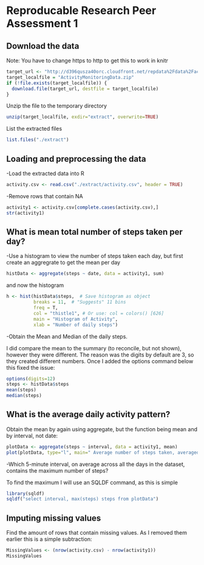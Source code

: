 Reproducable Research Peer Assessment 1
========================================================

## Download the data 
Note: You have to change https to http to get this to work in knitr

```r
target_url <- "http://d396qusza40orc.cloudfront.net/repdata%2Fdata%2Factivity.zip"
target_localfile = "ActivityMonitoringData.zip"
if (!file.exists(target_localfile)) {
  download.file(target_url, destfile = target_localfile) 
}
```

Unzip the file to the temporary directory
```r
unzip(target_localfile, exdir="extract", overwrite=TRUE)
```

List the extracted files
```r
list.files("./extract")
```

## Loading and preprocessing the data
-Load the extracted data into R
```r
activity.csv <- read.csv("./extract/activity.csv", header = TRUE)
```

-Remove rows that contain NA
```r
activity1 <- activity.csv[complete.cases(activity.csv),]
str(activity1)
```

## What is mean total number of steps taken per day?
-Use a histogram to view the number of steps taken each day, but first create an aggregrate to get the mean per day

```r
histData <- aggregate(steps ~ date, data = activity1, sum)
```

and now the histogram
```r
h <- hist(histData$steps,  # Save histogram as object
          breaks = 11,  # "Suggests" 11 bins
          freq = T,
          col = "thistle1", # Or use: col = colors() [626]
          main = "Histogram of Activity",
          xlab = "Number of daily steps")
```

-Obtain the Mean and Median of the daily steps.

I did compare the mean to the summary (to reconcile, but not shown), however they were different.  The reason was the digits by default are 3, so they created different numbers.  Once I added the options command below this fixed the issue:

```r
options(digits=12)
steps <- histData$steps
mean(steps)
median(steps)
```

## What is the average daily activity pattern?

Obtain the mean by again using aggregate, but the function being mean and by interval, not date:

```r
plotData <- aggregate(steps ~ interval, data = activity1, mean)
plot(plotData, type="l", main=" Average number of steps taken, averaged across all days")
```

-Which 5-minute interval, on average across all the days in the dataset, contains the maximum number of steps?

To find the maximum I will use an SQLDF command, as this is simple
```r
library(sqldf)
sqldf("select interval, max(steps) steps from plotData")

```


## Imputing missing values
Find the amount of rows that contain missing values.  As I removed them earlier this is a simple subtraction:

```r
MissingValues <- (nrow(activity.csv) - nrow(activity1))
MissingValues
```
